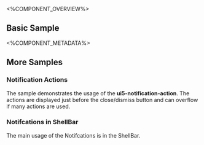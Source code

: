 
<%COMPONENT_OVERVIEW%>

## Basic Sample
<Basic />

<%COMPONENT_METADATA%>

## More Samples

### Notification Actions
The sample demonstrates the usage of the <b>ui5-notification-action</b>.
The actions are displayed just before the close/dismiss button and can overflow if many actions are used.

<Actions />

### Notifcations in ShellBar
The main usage of the Notifcations is in the ShellBar.

<InShellBar />